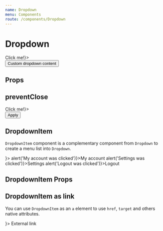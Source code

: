 ```yaml
---
name: Dropdown
menu: Components
route: /components/Dropdown
---
```



# Dropdown

<Playground>
	<Dropdown trigger={<Button>Click me!</Button>}>
		<div style={{ padding: 10 }}>
			<Button primary>Custom dropdown content</Button>
		</div>
	</Dropdown>
</Playground>

## Props

<Props of={Dropdown} />

## preventClose

<Playground>
	<Dropdown preventClose trigger={<Button>Click me!</Button>}>
		<div style={{ padding: 10 }}>
			<Checkbox label="Lorem ipsum dolor sit" style={{ padding: '5px 0', display: 'flex' }} />
			<Checkbox label="Duis aute irure dolor in reprehenderit" style={{ padding: '5px 0', display: 'flex' }} />
			<Checkbox label="Excepteur sint occaecat" style={{ padding: '5px 0', marginBottom: 10, display: 'flex' }} />
			<Button primary block>Apply</Button>
		</div>
	</Dropdown>
</Playground>

## DropdownItem

`DropdownItem` component is a complementary component from `Dropdown` to create a menu list into `Dropdown`. 

<Playground>
	<Dropdown trigger={<Button secondary icon="more_vert" />}>
		<DropdownItem icon="account_circle" onClick={() => alert('My account was clicked')}>My account</DropdownItem>
		<DropdownItem icon="build" onClick={() => alert('Settings was clicked')}>Settings</DropdownItem>
		<DropdownItem icon="power_settings_new" onClick={() => alert('Logout was clicked')}>Logout</DropdownItem>
	</Dropdown>
</Playground>

## DropdownItem Props

<Props of={DropdownItem} />

## DropdownItem as link

You can use `DropdownItem` as an `a` element to use `href`, `target` and others native attributes.

<Playground>
	<Dropdown trigger={<Button secondary icon="more_vert" />}>
		<DropdownItem as="a" href="http://involves.com" target="_blank" icon="screen_share">External link</DropdownItem>
	</Dropdown>
</Playground>